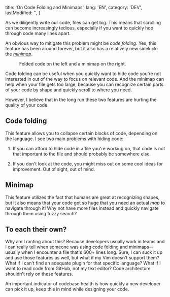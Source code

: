 
  title: 'On Code Folding and Minimaps',
  lang: 'EN',
  category: 'DEV',
  lastModified: '',
}

As we diligently write our code, files can get big. This means that scrolling can become increasingly tedious, especially if you want to quickly hop through code many lines apart.

An obvious way to mitigate this problem might be _code folding_. Yes, this feature has been around forever, but it also has a relatively new sidekick: the [_minimap_][minimap].

<Figure>
  <Image
    srcId="1_bWDxz7LHuqdEsbr2zIeJmQ_gr7sjv"
    originalWidth="2000"
    originalHeight="619"
  />
  <Caption>
    Folded code on the left and a minimap on the right.
  </Caption>
</Figure>

Code folding can be useful when you quickly want to hide code you're not interested in out of the way to focus on relevant code. And the minimap can help when your file gets too large, because you can recognize certain parts of your code by shape and quickly scroll to where you need.

However, I believe that in the long run these two features are hurting the quality of your code.

## Code folding

This feature allows you to collapse certain blocks of code, depending on the language. I see two main problems with hiding code:

  1. If you can afford to hide code in a file you're working on, that code is not that important to the file and should probably be somewhere else.

  2. If you don't look at the code, you might miss out on some cool ideas for improvement. Out of sight, out of mind.

## Minimap

This feature utilizes the fact that humans are great at recognizing shapes, but it also means that your code got so huge that you need an actual _map_ to navigate through it! Why not have more files instead and quickly navigate through them using fuzzy search?

## To each their own?

Why am I ranting about this? Because developers usually work in teams and I can really tell when someone was using code folding and minimaps--usually when I encounter a file that's 600+ lines long. Sure, I can suck it up and use those features as well, but what if my Vim doesn't support them? What if I can't find an adequate plugin for that specific language? What if I want to read code from GitHub, not my text editor? Code architecture shouldn't rely on these features.

An important indicator of codebase health is how quickly a new developer can pick it up, keep this in mind while designing your code.

[minimap]: https://atom.io/packages/minimap
